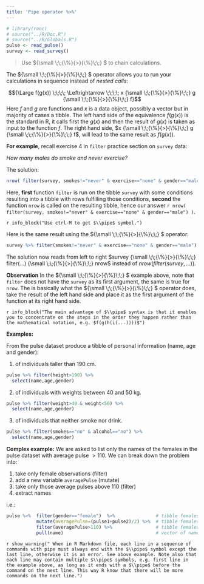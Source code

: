```yaml
---
title: 'Pipe operator %>%'
---
```


```r
# library(rooc)
# source("../R/Doc.R")
# source("../R/Globals.R")
pulse <- read_pulse() 
survey <- read_survey()
```

\newcommand{\pipe}{{\small \;\;{\%}{>}{\%}\;\;} }

> Use $\pipe$ to chain calculations. 

The $\pipe$ operator allows you to run your calculations in sequence instead of *nested calls*:  

$${\Large f(g(x)) \;\;\;\; \Leftrightarrow  \;\;\;\; x \pipe g \pipe f}$$
Here $f$ and $g$ are functions and $x$ is a data object, possibly a vector but in majority of cases a tibble. The left hand side of the equivalence $f(g(x))$ is the standard in R, it calls first the $g(x)$ and then the result of $g(x)$ is taken as input to the function $f$. The right hand side, $x \pipe g \pipe f$,  will lead to the same result as $f(g(x))$.  

**For example**,  recall exercise 4  in `filter` practice section on `survey` data:  

*How many males do smoke and never exercise?*  

The solution: 

```r
nrow( filter(survey, smokes!="never" & exercise=="none" & gender=="male") )
```

Here, **first** function `filter` is run on the tibble `survey` with some conditions resulting into a tibble with rows fulfilling those conditions, **second** the function `nrow` is called on the resulting tibble, hence our answer `r nrow( filter(survey, smokes!="never" & exercise=="none" & gender=="male") )`. 

`r info_block("Use ctrl-M to get $\\pipe$ symbol.")`

Here is the same result using the $\pipe$ operator:

```r
survey %>% filter(smokes!="never" & exercise=="none" & gender=="male") %>% nrow()
```

The solution now reads from left to right $survey \pipe filter(...) \pipe nrow$ instead of $nrow(filter(survey,...))$.  

**Observation** In the $\pipe$ example above, note that `filter` does not have the `survey` as its first argument, the same is true for `nrow`. The is basically what the $\pipe$ operator does, take the result of the left hand side and place it as the first argument of the function at its right hand side.  

`r info_block("The main advantage of $\\pipe$ syntax is that it enables you to concentrate on the steps in the order they happen rather than the mathematical notation, e.g. $f(g(h(i(...))))$")` 

**Examples:**  

From the pulse dataset produce a tibble of personal information (name, age and gender): 

1. of individuals taller than 190 cm.

```r
pulse %>% filter(height>190) %>% 
  select(name,age,gender)
```

2. of individuals with weights between 40 and 50 kg.

```r
pulse %>% filter(weight>40 & weight<50) %>% 
  select(name,age,gender)
```

3. of individuals that neither smoke nor drink.

```r
pulse %>% filter(smokes=="no" & alcohol=="no") %>% 
  select(name,age,gender)

```


**Complex example:** We are asked to list only the names of the females in the pulse dataset with average pulse $>110$. We can break down the problem into:

  1. take only female observations (filter)
  2. add a new variable `averagePulse` (mutate)
  3. take only those average pulses above 110 (filter)
  4. extract names 

i.e.: 

```r
pulse %>%  filter(gender=="female")  %>%               # tibble females 
           mutate(averagePulse=(pulse1+pulse2)/2) %>%  # tibble females with averagePulse
           filter(averagePulse>110) %>%                # tibble females with averagePulse>100
           pull(name)                                  # vector of names
```

`r show_warning(" When in R Markdown file, each line in a sequence of commands with pipe must always end with the $\\pipe$ symbol except the last line, otherwise it is an error. See above example. Note also that each line may contain multiple $\\pipe$ symbols, e.g. first line in the example above, as long as it ends with a $\\pipe$ before the command on the next line. This way R know that there will be more commands on the next line.")`


